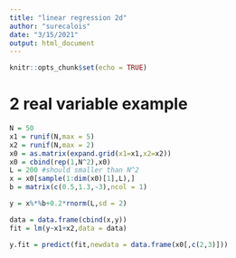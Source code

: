```yaml
---
title: "linear regression 2d"
author: "surecalois"
date: "3/15/2021"
output: html_document
---
```


```r
knitr::opts_chunk$set(echo = TRUE)
```

# 2 real variable example
```r
N = 50
x1 = runif(N,max = 5)
x2 = runif(N,max = 2)
x0 = as.matrix(expand.grid(x1=x1,x2=x2))
x0 = cbind(rep(1,N^2),x0)
L = 200 #should smaller than N^2
x = x0[sample(1:dim(x0)[1],L),]
b = matrix(c(0.5,1.3,-3),ncol = 1)

y = x%*%b+0.2*rnorm(L,sd = 2)

data = data.frame(cbind(x,y))
fit = lm(y~x1+x2,data = data)

```

```r
y.fit = predict(fit,newdata = data.frame(x0[,c(2,3)]))

```